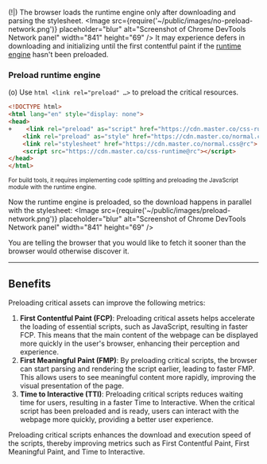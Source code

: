 (!|) The browser loads the runtime engine only after downloading and parsing the stylesheet.
<Image src={require('~/public/images/no-preload-network.png')} placeholder="blur" alt="Screenshot of Chrome DevTools Network panel" width="841" height="69" />
It may experience defers in downloading and initializing until the first contentful paint if the [runtime engine](/guide/rendering-modes/runtime-rendering) hasn't been preloaded.

### Preload runtime engine
(o) Use `html <link rel="preload" …>` to preload the critical resources.

```html
<!DOCTYPE html>
<html lang="en" style="display: none">
<head>
+    <link rel="preload" as="script" href="https://cdn.master.co/css-runtime@rc">
    <link rel="preload" as="style" href="https://cdn.master.co/normal.css@rc">
    <link rel="stylesheet" href="https://cdn.master.co/normal.css@rc">
    <script src="https://cdn.master.co/css-runtime@rc"></script>
</head>
</html>
```
<small>For build tools, it requires implementing code splitting and preloading the JavaScript module with the runtime engine.</small>

Now the runtime engine is preloaded, so the download happens in parallel with the stylesheet:
<Image src={require('~/public/images/preload-network.png')} placeholder="blur" alt="Screenshot of Chrome DevTools Network panel" width="841" height="69" />

You are telling the browser that you would like to fetch it sooner than the browser would otherwise discover it.

---

## Benefits
Preloading critical assets can improve the following metrics:

1. **First Contentful Paint (FCP)**: Preloading critical assets helps accelerate the loading of essential scripts, such as JavaScript, resulting in faster FCP. This means that the main content of the webpage can be displayed more quickly in the user's browser, enhancing their perception and experience.
2. **First Meaningful Paint (FMP)**: By preloading critical scripts, the browser can start parsing and rendering the script earlier, leading to faster FMP. This allows users to see meaningful content more rapidly, improving the visual presentation of the page.
3. **Time to Interactive (TTI)**: Preloading critical scripts reduces waiting time for users, resulting in a faster Time to Interactive. When the critical script has been preloaded and is ready, users can interact with the webpage more quickly, providing a better user experience.

Preloading critical scripts enhances the download and execution speed of the scripts, thereby improving metrics such as First Contentful Paint, First Meaningful Paint, and Time to Interactive.
